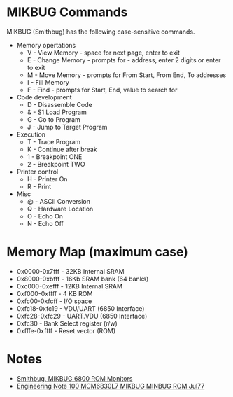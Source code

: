 = MIKBUG Commands =

MIKBUG (Smithbug) has the following case-sensitive commands.

* Memory opertations
** V - View Memory - space for next page, enter to exit
** E - Change Memory - prompts for - address, enter 2 digits or enter to exit
** M - Move Memory - prompts for From Start, From End, To addresses
** I - Fill Memory
** F - Find - prompts for Start, End, value to search for
* Code development
** D - Disassemble Code
** & - S1 Load Program
** G - Go to Program
** J - Jump to Target Program
* Execution
** T - Trace Program
** K - Continue after break
** 1 - Breakpoint ONE
** 2 - Breakpoint TWO
* Printer control
** H - Printer On
** R - Print
* Misc
** @ - ASCII Conversion
** Q - Hardware Location
** O - Echo On
** N - Echo Off

=	Memory Map (maximum case) =

* 0x0000-0x7fff - 32KB Internal SRAM
* 0x8000-0xbfff - 16Kb SRAM bank (64 banks)
* 0xc000-0xefff - 12KB Internal SRAM
* 0xf000-0xffff - 4 KB ROM
* 0xfc00-0xfcff - I/O space
* 0xfc18-0xfc19 - VDU/UART (6850 Interface)
* 0xfc28-0xfc29 - UART.VDU (6850 Interface)
* 0xfc30 - Bank Select register (r/w)
* 0xfffe-0xffff - Reset vector (ROM)

= Notes =

* [http://www.retrotechnology.com/restore/smithbug.html Smithbug, MIKBUG 6800 ROM Monitors]
* [https://github.com/douggilliland/Retro-Computers/blob/master/6800/Mikbug/Engineering_Note_100_MCM6830L7_MIKBUG_MINBUG_ROM_Jul77.pdf  Engineering Note 100 MCM6830L7 MIKBUG MINBUG ROM Jul77]

